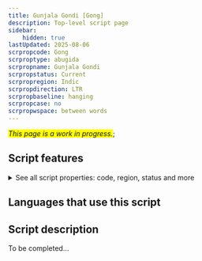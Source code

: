 ```yaml
---
title: Gunjala Gondi [Gong]
description: Top-level script page
sidebar:
    hidden: true
lastUpdated: 2025-08-06
scrpropcode: Gong
scrproptype: abugida
scrpropname: Gunjala Gondi
scrpropstatus: Current
scrpropregion: Indic
scrpropdirection: LTR
scrpropbaseline: hanging
scrpropcase: no
scrpropwspace: between words
---
```


<span style='background-color:yellow'>_This page is a work in progress._</span>;


## Script features

<details>
<summary> See all script properties: code, region, status and more</summary>
<ScriptInfo />
</details>

## Languages that use this script

<WsList script='Gong' wsMax='5' />

## Script description

To be completed...

